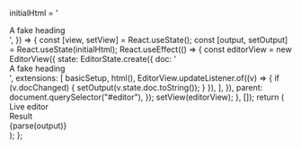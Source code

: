 
  initialHtml = '<div class="A fake heading">A fake heading</div>',
}) => {
  const [view, setView] = React.useState();
  const [output, setOutput] = React.useState(initialHtml);
  React.useEffect(() => {
    const editorView = new EditorView({
      state: EditorState.create({
        doc: '<div class="A fake heading">A fake heading</div>',
        extensions: [
          basicSetup,
          html(),
          EditorView.updateListener.of((v) => {
            if (v.docChanged) {
              setOutput(v.state.doc.toString());
            }
          }),
        ],
      }),
      parent: document.querySelector("#editor"),
    });
    setView(editorView);
  }, []);
  return (
    <div className="editor-container">
      <div>
        <div className="playground-header">Live editor</div>
        <div
          id="editor"
          className="npm__react-simple-code-editor__textarea"
        ></div>
      </div>
      <div className="playground-header">Result</div>
      <div className="html-output">{parse(output)}</div>
    </div>
  );
};
